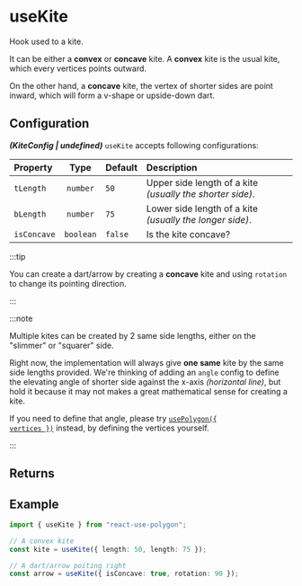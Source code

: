 ---
---


# useKite

Hook used to a kite.

It can be either a **convex** or **concave** kite. A **convex** kite is the usual kite, which every vertices points outward.

On the other hand, a **concave** kite, the vertex of shorter sides are point inward, which will form a v-shape or upside-down dart.

<MyUsePolgon />

## Configuration

**_(KiteConfig | undefined)_** `useKite` accepts following configurations:

| Property    |   Type    | Default | Description                                               |
| :---------- | :-------: | :------ | :-------------------------------------------------------- |
| `tLength`   | `number`  | `50`    | Upper side length of a kite _(usually the shorter side)_. |
| `bLength`   | `number`  | `75`    | Lower side length of a kite _(usually the longer side)_.  |
| `isConcave` | `boolean` | `false` | Is the kite concave?                                      |

:::tip

You can create a dart/arrow by creating a **concave** kite and using `rotation` to change its pointing direction.

:::

:::note

Multiple kites can be created by 2 same side lengths, either on the "slimmer" or "squarer" side.

Right now, the implementation will always give **one same** kite by the same side lengths provided.
We're thinking of adding an `angle` config to define the elevating angle of shorter side against the x-axis _(horizontal line)_, but hold it because it may not makes a great mathematical sense for creating a kite.

If you need to define that angle, please try [<code>usePolygon(\{ vertices \})</code>](/docs/primitives/usePolygon#configuration) instead, by defining the vertices yourself.

:::

## Returns

<PrimitiveReturns configType="KiteConfig" />

## Example

```ts
import { useKite } from "react-use-polygon";

// A convex kite
const kite = useKite({ length: 50, length: 75 });

// A dart/arrow poiting right
const arrow = useKite({ isConcave: true, rotation: 90 });
```
